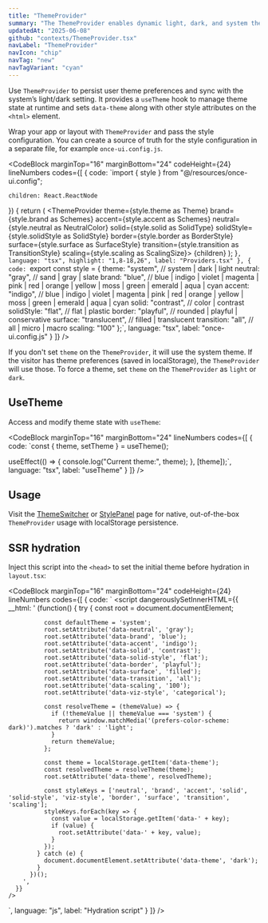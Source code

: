 ```yaml
---
title: "ThemeProvider"
summary: "The ThemeProvider enables dynamic light, dark, and system themes by syncing user preferences with the `data-theme` attribute and exposing a global theme context."
updatedAt: "2025-06-08"
github: "contexts/ThemeProvider.tsx"
navLabel: "ThemeProvider"
navIcon: "chip"
navTag: "new"
navTagVariant: "cyan"
---
```


Use `ThemeProvider` to persist user theme preferences and sync with the system’s light/dark setting. It provides a `useTheme` hook to manage theme state at runtime and sets `data-theme` along with other style attributes on the `<html>` element.

Wrap your app or layout with `ThemeProvider` and pass the style configuration. You can create a source of truth for the style configuration in a separate file, for example `once-ui.config.js`.

<CodeBlock
  marginTop="16"
  marginBottom="24"
  codeHeight={24}
  lineNumbers
  codes={[
    {
      code:
`import { style } from "@/resources/once-ui.config";

    children: React.ReactNode
}) {
    return (
      <ThemeProvider
        theme={style.theme as Theme}
        brand={style.brand as Schemes}
        accent={style.accent as Schemes}
        neutral={style.neutral as NeutralColor}
        solid={style.solid as SolidType}
        solidStyle={style.solidStyle as SolidStyle}
        border={style.border as BorderStyle}
        surface={style.surface as SurfaceStyle}
        transition={style.transition as TransitionStyle}
        scaling={style.scaling as ScalingSize}>
        <DataThemeProvider>
          <ToastProvider>
            <IconProvider>
              {children}
            </IconProvider>
          </ToastProvider>
        </DataThemeProvider>
      </ThemeProvider>
    );
}`,
      language: "tsx",
      highlight: "1,8-18,26",
      label: "Providers.tsx"
    },
    {
      code:
`export const style = {
    theme: "system", // system | dark | light
    neutral: "gray", // sand | gray | slate
    brand: "blue", // blue | indigo | violet | magenta | pink | red | orange | yellow | moss | green | emerald | aqua | cyan
    accent: "indigo", // blue | indigo | violet | magenta | pink | red | orange | yellow | moss | green | emerald | aqua | cyan
    solid: "contrast", // color | contrast
    solidStyle: "flat", // flat | plastic
    border: "playful", // rounded | playful | conservative
    surface: "translucent", // filled | translucent
    transition: "all", // all | micro | macro
    scaling: "100"
};`,
      language: "tsx",
      label: "once-ui.config.js"
    }
  ]}
/>

If you don't set `theme` on the `ThemeProvider`, it will use the system theme. If the visitor has theme preferences (saved in localStorage), the `ThemeProvider` will use those. To force a theme, set `theme` on the `ThemeProvider` as `light` or `dark`.

## UseTheme

Access and modify theme state with `useTheme`:

<CodeBlock
  marginTop="16"
  marginBottom="24"
  lineNumbers
  codes={[
    {
      code:
`const { theme, setTheme } = useTheme();

useEffect(() => {
    console.log("Current theme:", theme);
}, [theme]);`,
      language: "tsx",
      label: "useTheme"
    }
  ]}
/>

## Usage

Visit the [ThemeSwitcher](/once-ui/components/themeSwitcher) or [StylePanel](/once-ui/components/stylePanel) page for native, out-of-the-box `ThemeProvider` usage with localStorage persistence.

## SSR hydration

Inject this script into the `<head>` to set the initial theme before hydration in `layout.tsx`:

<CodeBlock
  marginTop="16"
  marginBottom="24"
  codeHeight={24}
  lineNumbers
  codes={[
    {
      code:
`<head>
    <script
      dangerouslySetInnerHTML={{
        __html: '
          (function() {
            try {
              const root = document.documentElement;
              
              const defaultTheme = 'system';
              root.setAttribute('data-neutral', 'gray');
              root.setAttribute('data-brand', 'blue');
              root.setAttribute('data-accent', 'indigo');
              root.setAttribute('data-solid', 'contrast');
              root.setAttribute('data-solid-style', 'flat');
              root.setAttribute('data-border', 'playful');
              root.setAttribute('data-surface', 'filled');
              root.setAttribute('data-transition', 'all');
              root.setAttribute('data-scaling', '100');
              root.setAttribute('data-viz-style', 'categorical');
              
              const resolveTheme = (themeValue) => {
                if (!themeValue || themeValue === 'system') {
                  return window.matchMedia('(prefers-color-scheme: dark)').matches ? 'dark' : 'light';
                }
                return themeValue;
              };
              
              const theme = localStorage.getItem('data-theme');
              const resolvedTheme = resolveTheme(theme);
              root.setAttribute('data-theme', resolvedTheme);
              
              const styleKeys = ['neutral', 'brand', 'accent', 'solid', 'solid-style', 'viz-style', 'border', 'surface', 'transition', 'scaling'];
              styleKeys.forEach(key => {
                const value = localStorage.getItem('data-' + key);
                if (value) {
                  root.setAttribute('data-' + key, value);
                }
              });
            } catch (e) {
              document.documentElement.setAttribute('data-theme', 'dark');
            }
          })();
        ',
      }}
    />
</head>`,
      language: "js",
      label: "Hydration script"
    }
  ]}
/>